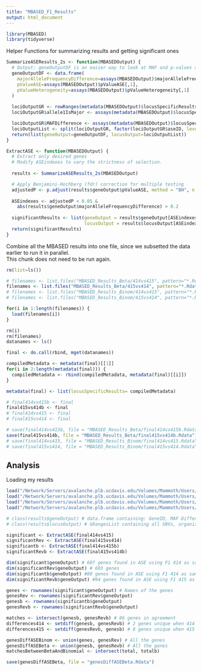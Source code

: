 ```yaml
---
title: "MBASED_F1_Results"
output: html_document
---
```


```r
library(MBASED)
library(tidyverse)
```

Helper Functions for summarizing results and getting significant ones
```r
SummarizeASEResults_2s <- function(MBASEDOutput) {
  # Output: geneOutputDF is an easier way to look at MAF and p-values at the same time
  geneOutputDF <- data.frame(
    majorAlleleFrequencyDifference=assays(MBASEDOutput)$majorAlleleFrequencyDifference[,1],
    pValueASE=assays(MBASEDOutput)$pValueASE[,1],
    pValueHeterogeneity=assays(MBASEDOutput)$pValueHeterogeneity[,1]
  )
  
  lociOutputGR <- rowRanges(metadata(MBASEDOutput)$locusSpecificResults)
  lociOutputGR$allele1IsMajor <- assays(metadata(MBASEDOutput)$locusSpecificResults)$allele1IsMajor[,1]

  lociOutputGR$MAFDifference <- assays(metadata(MBASEDOutput)$locusSpecificResults)$MAFDifference[,1]
  lociOutputList <- split(lociOutputGR, factor(lociOutputGR$aseID, levels=unique(lociOutputGR$aseID)))
  return(list(geneOutput=geneOutputDF, locusOutput=lociOutputList))
}

ExtractASE <- function(MBASEDOutput) {
  # Extract only desired genes
  # Modify ASEindexes to vary the strictness of selection.
  
  results <- SummarizeASEResults_2s(MBASEDOutput)

  # Apply Benjamini-Hochberg (fdr) correction for multiple testing
  adjustedP <- p.adjust(results$geneOutput$pValueASE, method = "BH", n = length(results$geneOutput$pValueASE))
  
  ASEindexes <- adjustedP < 0.05 & 
    abs(results$geneOutput$majorAlleleFrequencyDifference) > 0.2
  
  significantResults <- list(geneOutput = results$geneOutput[ASEindexes, ], 
                             locusOutput = results$locusOutput[ASEindexes, ])
  return(significantResults)
}
```

Combine all the MBASED results into one file, since we subsetted the data earlier to run it in parallel.  
This chunk does not need to be run again.  
```r
rm(list=ls())

# filenames <- list.files("MBASED_Results_Beta/414vs415", pattern="*.Rdata", full.names=TRUE)
filenames <- list.files("MBASED_Results_Beta/415vs414", pattern="*.Rdata", full.names=TRUE)
# filenames <- list.files("MBASED_Results_Binom/414vs415", pattern="*.Rdata", full.names=TRUE)
# filenames <- list.files("MBASED_Results_Binom/415vs414", pattern="*.Rdata", full.names=TRUE)

for(i in 1:length(filenames)) {
  load(filenames[i])
}

rm(i)
rm(filenames)
datanames <- ls()

final <- do.call(rbind, mget(datanames))

compiledMetadata <- metadata(final)[[1]]
for(i in 2:length(metadata(final))) {
  compiledMetadata <- rbind(compiledMetadata, metadata(final)[[i]])
}

metadata(final) <- list(locusSpecificResults= compiledMetadata)

# final414vs415b <- final
final415vs414b <- final
# final414vs415 <- final
# final415vs414 <- final

# save(final414vs415b, file = "MBASED_Results_Beta/final414vs415b.Rdata")
save(final415vs414b, file = "MBASED_Results_Beta/final415vs414b.Rdata")
# save(final414vs415, file = "MBASED_Results_Binom/final414vs415.Rdata")
# save(final415vs414, file = "MBASED_Results_Binom/final415vs414.Rdata")
```

## Analysis

Loading my results
```r
load("/Network/Servers/avalanche.plb.ucdavis.edu/Volumes/Mammoth/Users/lynnly/repos/KIAT_F1/MBASED_Results_Beta/final414vs415b.Rdata")
load("/Network/Servers/avalanche.plb.ucdavis.edu/Volumes/Mammoth/Users/lynnly/repos/KIAT_F1/MBASED_Results_Beta/final415vs414b.Rdata") 
load("/Network/Servers/avalanche.plb.ucdavis.edu/Volumes/Mammoth/Users/lynnly/repos/KIAT_F1/MBASED_Results_Binom/final414vs415.Rdata") 
load("/Network/Servers/avalanche.plb.ucdavis.edu/Volumes/Mammoth/Users/lynnly/repos/KIAT_F1/MBASED_Results_Binom/final415vs414.Rdata") 

# class(results$geneOutput) # data.frame containing: GeneID, MAF Difference, p-value, and p-value for heterogenous slicing
# class(results$locusOutput) # GRangesList containing all SNVs, organized by gene

significant <- ExtractASE(final414vs415)
significantRev <- ExtractASE(final415vs414)
significantb <- ExtractASE(final414vs415b)
significantRevb <- ExtractASE(final415vs414b)

dim(significant$geneOutput) # 607 genes found in ASE using F1 414 as sample 1 and a binomial model
dim(significantRev$geneOutput) # 603 genes
dim(significantb$geneOutput) #88 genes found in ASE using F1 414 as sample 1
dim(significantRevb$geneOutput) #94 genes found in ASE using F1 415 as sample 2

genes <- rownames(significant$geneOutput) # Names of the genes 
genesRev <- rownames(significantRev$geneOutput) 
genesb <- rownames(significantb$geneOutput)
genesRevb <- rownames(significantRevb$geneOutput)

matches <- intersect(genesb, genesRevb) # 86 genes in agreement
differences414 <- setdiff(genesb, genesRevb) # 2 genes unique when 414 is the first sample
differences415 <- setdiff(genesRevb, genesb) # 8 genes unique when 415 is the first sample

genesDiffASEBinom <- union(genes, genesRev) # All the genes 
genesDiffASEBeta <- union(genesb, genesRevb) # All the genes 
matchesBetweenBetaAndBinomial <- intersect(total, totalb)

save(genesDiffASEBeta, file = "genesDiffASEBeta.Rdata")
```